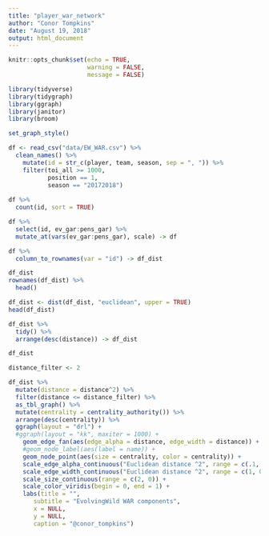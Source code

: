 ```yaml
---
title: "player_war_network"
author: "Conor Tompkins"
date: "August 19, 2018"
output: html_document
---
```


```r
knitr::opts_chunk$set(echo = TRUE,
                      warning = FALSE,
                      message = FALSE)
```

```r
library(tidyverse)
library(tidygraph)
library(ggraph)
library(janitor)
library(broom)

set_graph_style()
```

```r
df <- read_csv("data/EW_WAR.csv") %>% 
  clean_names() %>% 
    mutate(id = str_c(player, team, season, sep = ", ")) %>% 
    filter(toi_all >= 1000,
           position == 1,
           season == "20172018")
  
df %>% 
  count(id, sort = TRUE)
```

```r
df %>% 
  select(id, ev_gar:pens_gar) %>%
  mutate_at(vars(ev_gar:pens_gar), scale) -> df
```

```r
df %>% 
  column_to_rownames(var = "id") -> df_dist

df_dist
rownames(df_dist) %>% 
  head()

df_dist <- dist(df_dist, "euclidean", upper = TRUE)
head(df_dist)

df_dist %>% 
  tidy() %>% 
  arrange(desc(distance)) -> df_dist

df_dist
```

```r
distance_filter <- 2

df_dist %>% 
  mutate(distance = distance^2) %>% 
  filter(distance <= distance_filter) %>%
  as_tbl_graph() %>% 
  mutate(centrality = centrality_authority()) %>% 
  arrange(desc(centrality)) %>% 
  ggraph(layout = "drl") +
  #ggraph(layout = "kk", maxiter = 1000) +
    geom_edge_fan(aes(edge_alpha = distance, edge_width = distance)) + 
    #geom_node_label(aes(label = name)) +
    geom_node_point(aes(size = centrality, color = centrality)) +
    scale_edge_alpha_continuous("Euclidean distance ^2", range = c(.1, 0)) +
    scale_edge_width_continuous("Euclidean distance ^2", range = c(1, 0)) +
    scale_size_continuous(range = c(2, 0)) +
    scale_color_viridis(begin = 0, end = 1) +
    labs(title = "",
       subtitle = "EvolvingWild WAR components",
       x = NULL,
       y = NULL,
       caption = "@conor_tompkins")
```